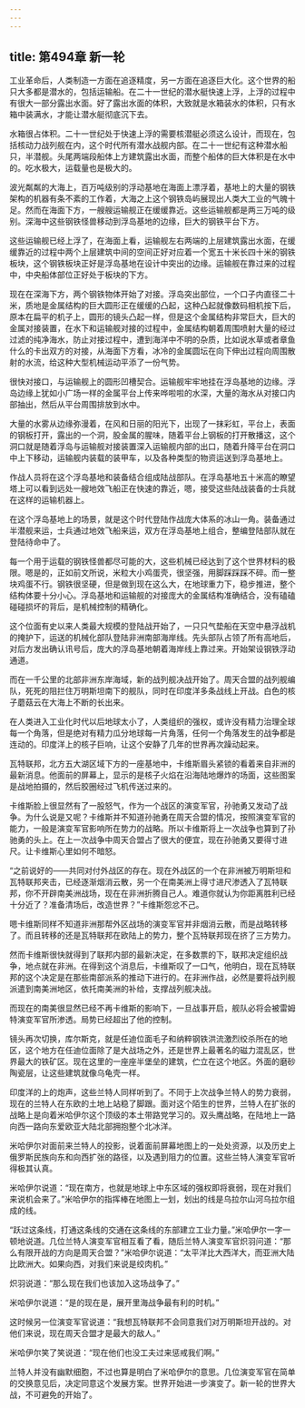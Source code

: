 ```yaml
---
---
---
```

title: 第494章 新一轮
---



工业革命后，人类制造一方面在追逐精度，另一方面在追逐巨大化。这个世界的船只大多都是潜水的，包括运输船。在二十一世纪的潜水艇快速上浮，上浮的过程中有很大一部分露出水面。好了露出水面的体积，大致就是水箱装水的体积，只有水箱中装满水，才能让潜水艇彻底沉下去。

水箱很占体积。二十一世纪处于快速上浮的需要核潜艇必须这么设计，而现在，包括核动力战列舰在内，这个时代所有潜水战舰内部。在二十一世纪有这种潜水船只，半潜舰。头尾两端段船体上方建筑露出水面，而整个船体的巨大体积是在水中的。吃水极大，运载量也是极大的。

波光粼粼的大海上，百万吨级别的浮动基地在海面上漂浮着，基地上的大量的钢铁架构的机器有条不紊的工作着，大海之上这个钢铁岛屿展现出人类大工业的气魄十足。然而在海面下方，一艘艘运输舰正在缓缓靠近。这些运输舰都是两三万吨的级别。深海中这些钢铁怪兽移动到浮岛基地的边缘，巨大的钢铁平台下方。

这些运输舰已经上浮了，在海面上看，运输舰左右两端的上层建筑露出水面，在缓缓靠近的过程中两个上层建筑中间的空间正好对应着一个宽五十米长四十米的钢铁板块，这个钢铁板块正好是浮岛基地在设计中突出的边缘。运输舰在靠过来的过程中，中央船体部位正好处于板块的下方。

现在在深海下方，两个钢铁物体开始了对接。浮岛突出部位，一个口子内直径二十米，质地是金属结构的巨大圆形正在缓缓的凸起，这种凸起就像数码相机按下后，原本在扁平的机子上，圆形的镜头凸起一样，但是这个金属结构非常巨大，巨大的金属对接装置，在水下和运输舰对接的过程中，金属结构朝着周围喷射大量的经过过滤的纯净海水，防止对接过程中，遭到海洋中不明的杂质，比如说水草或者章鱼什么的卡出双方的对接，从海面下方看，冰冷的金属圆坛在向下伸出过程向周围散射的水流，给这种大型机械运动平添了一份气势。

很快对接口，与运输舰上的圆形凹槽契合。运输舰牢牢地挂在浮岛基地的边缘。浮岛边缘上犹如小广场一样的金属平台上传来哗啦啦的水深，大量的海水从对接口内部抽出，然后从平台周围排放到水中。

大量的水雾从边缘弥漫着，在风和日丽的阳光下，出现了一抹彩虹，平台上，表面的钢板打开，露出的一个洞，股金属的腥味，随着平台上钢板的打开散播这，这个洞口就是随着浮岛与运输舰对接装置深入运输舰内部的出口，随着升降平台在洞口中上下移动，运输舰内装载的装甲车，以及各种类型的物资运送到浮岛基地上。

作战人员将在这个浮岛基地和装备结合组成陆战部队。在浮岛基地五十米高的瞭望塔上可以看到远处一艘地效飞船正在快速的靠近，嗯，接受这些陆战装备的士兵就在这样的运输机器上。

在这个浮岛基地上的场景，就是这个时代登陆作战庞大体系的冰山一角。装备通过半潜舰来运，士兵通过地效飞船来运，双方在浮岛基地上组合，整编登陆部队就在登陆待命中了。

每一个用于运载的钢铁怪兽都尽可能的大，这些机械已经达到了这个世界材料的极限。嗯是的，正如前文所说，米粒大小鸡蛋壳，很坚强，用脚踩踩踩不碎。而一整块鸡蛋不行。钢铁很坚硬，但是做到现在这么大，在地球重力下，稳步推进，整个结构体要十分小心。浮岛基地和运输舰的对接庞大的金属结构准确结合，没有磕磕碰碰损坏的背后，是机械控制的精确化。

这个位面有史以来人类最大规模的登陆战开始了，一只只气垫船在天空中悬浮战机的掩护下，运送的机械化部队登陆非洲南部海岸线。先头部队占领了所有高地后，对后方发出确认讯号后，庞大的浮岛基地朝着海岸线上靠过来。开始架设钢铁浮动通道。

而在一千公里的北部非洲东岸海域，新的战列舰决战开始了。周天合盟的战列舰编队，死死的阻拦住万明斯坦南下的舰队，同时在印度洋多条战线上开战。白色的核子蘑菇云在大海上不断的长出来。

在人类进入工业化时代以后地球太小了，人类组织的强权，或许没有精力治理全球每一个角落，但是绝对有精力瓜分地球每一片角落，任何一个角落发生的战争都是连动的。印度洋上的核子巨响，让这个安静了几年的世界再次躁动起来。

瓦特联邦，北方五大湖区域下方的一座基地中，卡维斯眉头紧锁的看着来自非洲的最新消息。他面前的屏幕上，显示的是核子火焰在沿海陆地爆炸的场面，这些图案是战地拍摄的，然后胶圈经过飞机传送过来的。

卡维斯脸上很显然有了一股怒气，作为一个战区的演变军官，孙驰勇又发动了战争。为什么说是又呢？卡维斯并不知道孙驰勇在周天合盟的情况，按照演变军官的能力，一般是演变军官影响所在势力的战略。所以卡维斯将上一次战争也算到了孙驰勇的头上。在上一次战争中周天合盟占了很大的便宜，现在孙驰勇又要得寸进尺。让卡维斯心里如何不暗怒。

“之前说好的——共同对付外战区的存在。现在外战区的一个在非洲被万明斯坦和瓦特联邦夹击，已经逐渐烟消云散，另一个在南美洲上得寸进尺渗透入了瓦特联邦，你不开辟南美洲战场，现在在非洲折腾自己人。难道你就认为你距离胜利已经十分近了？准备清场后，改造世界？”卡维斯怨忿不己。

嗯卡维斯同样不知道非洲那帮外区战场的演变军官并非烟消云散，而是战略转移了。而且转移的还是瓦特联邦在欧陆上的势力，整个瓦特联邦现在挤了三方势力。

然而卡维斯很快就得到了联邦内部的最新决定，在多数票的下，联邦决定组织战争，地点就在非洲。在得到这个消息后，卡维斯叹了一口气，他明白，现在瓦特联邦的这个决定是在那些南部派系的推动下进行的。在非洲作战，必然是要将战列舰派遣到南美洲地区，依托南美洲的补给，支撑战列舰决战。

而现在的南美很显然已经不再卡维斯的影响下，一旦战事开启，舰队必将会被雷姆特演变军官所渗透。局势已经超出了他的控制。

镜头再次切换，库尔斯克，就是任迪位面毛子和纳粹钢铁洪流激烈绞杀所在的地区，这个地方在任迪位面除了是大战场之外，还是世界上最著名的磁力混乱区，世界最大的铁矿区。现在这里的一座座半堡垒的建筑，伫立在这个地区。外面的磨砂陶瓷层，让这些建筑就像乌龟壳一样。

印度洋的上的炮声，这些兰特人同样听到了。不同于上次战争兰特人的势力衰弱，现在的兰特人在东欧的土地上站稳了脚跟。面对这个陌生的世界，兰特人在扩张的战略上是向着米哈伊尔这个顶级的本土带路党学习的。双头鹰战略，在陆地上一路向西一路向东爱欧亚大陆北部拥抱整个北冰洋。

米哈伊尔对面前来兰特人的投影，说着面前屏幕地图上的一处处资源，以及历史上俄罗斯民族向东和向西扩张的路径，以及遇到阻力的位置。这些兰特人演变军官听得极其认真。

米哈伊尔说道：“现在南方，也就是地球上中东区域的强权即将衰弱，现在对我们来说机会来了。”米哈伊尔的指挥棒在地图上一划，划出的线是乌拉尔山河乌拉尔组成的线。

“跃过这条线，打通这条线的交通在这条线的东部建立工业力量。”米哈伊尔一字一顿地说道。几位兰特人演变军官相互看了看，随后兰特人演变军官炽羽问道：“那么有限开战的方向是周天合盟？”米哈伊尔说道：“太平洋比大西洋大，而亚洲大陆比欧洲大。如果向西，对我们来说是绞肉机。”

炽羽说道：“那么现在我们也该加入这场战争了。”

米哈伊尔说道：“是的现在是，展开里海战争最有利的时机。”

这时候另一位演变军官说道：“我想瓦特联邦不会同意我们对万明斯坦开战的。对他们来说，现在周天合盟才是最大的敌人。”

米哈伊尔笑了笑说道：“现在他们也没工夫过来惩戒我们啊。”

兰特人并没有幽默细胞，不过也算是明白了米哈伊尔的意思。几位演变军官在简单的交换意见后，决定同意这个发展方案。世界开始进一步演变了。新一轮的世界大战，不可避免的开始了。